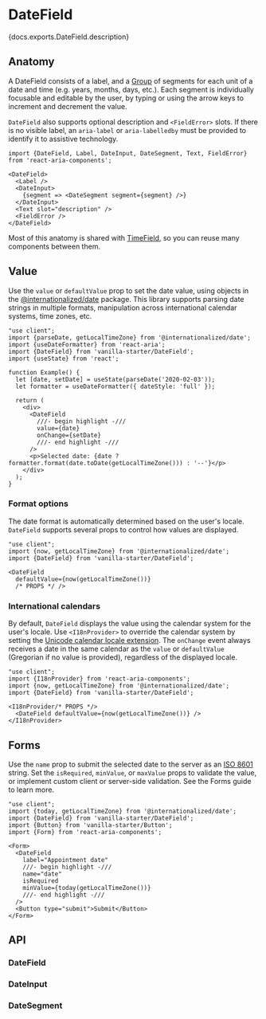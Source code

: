 

# DateField

<PageDescription>{docs.exports.DateField.description}</PageDescription>

<ExampleSwitcher>
  <VisualExample
    component={VanillaDateField}
    docs={vanillaDocs.exports.DateField}
    links={vanillaDocs.links}
    props={['label', 'granularity', 'isDisabled']}
    initialProps={{label: 'Date'}}
    files={["starters/docs/src/DateField.tsx", "starters/docs/src/DateField.css", "starters/docs/src/theme.css"]} />
  <VisualExample
    component={TailwindDateField}
    docs={vanillaDocs.exports.DateField}
    links={vanillaDocs.links}
    props={['label', 'granularity', 'isDisabled']}
    initialProps={{label: 'Date'}}
    files={["starters/tailwind/src/DateField.tsx", "starters/tailwind/src/index.css"]} />
</ExampleSwitcher>

## Anatomy

<Anatomy />

A DateField consists of a label, and a [Group](Group.html) of segments for each unit of a date and time (e.g. years, months, days, etc.). Each segment is individually focusable and editable by the user, by typing or using the arrow keys to increment and decrement the value.

`DateField` also supports optional description and `<FieldError>` slots. If there is no visible label, an `aria-label` or `aria-labelledby` must be provided to identify it to assistive technology.

```tsx
import {DateField, Label, DateInput, DateSegment, Text, FieldError} from 'react-aria-components';

<DateField>
  <Label />
  <DateInput>
    {segment => <DateSegment segment={segment} />}
  </DateInput>
  <Text slot="description" />
  <FieldError />
</DateField>
```

Most of this anatomy is shared with [TimeField](TimeField.html), so you can reuse many components between them.

## Value

Use the `value` or `defaultValue` prop to set the date value, using objects in the [@internationalized/date](../internationalized/date/) package. This library supports parsing date strings in multiple formats, manipulation across international calendar systems, time zones, etc.

```tsx render
"use client";
import {parseDate, getLocalTimeZone} from '@internationalized/date';
import {useDateFormatter} from 'react-aria';
import {DateField} from 'vanilla-starter/DateField';
import {useState} from 'react';

function Example() {
  let [date, setDate] = useState(parseDate('2020-02-03'));
  let formatter = useDateFormatter({ dateStyle: 'full' });
  
  return (
    <div>
      <DateField
        ///- begin highlight -///
        value={date}
        onChange={setDate}
        ///- end highlight -///
      />
      <p>Selected date: {date ? formatter.format(date.toDate(getLocalTimeZone())) : '--'}</p>
    </div>
  );
}
```

### Format options

The date format is automatically determined based on the user's locale. `DateField` supports several props to control how values are displayed.

```tsx render docs={docs.exports.DateField} links={docs.links} props={['granularity', 'hourCycle', 'hideTimeZone', 'shouldForceLeadingZeros']} initialProps={{label: 'Date'}}
"use client";
import {now, getLocalTimeZone} from '@internationalized/date';
import {DateField} from 'vanilla-starter/DateField';

<DateField
  defaultValue={now(getLocalTimeZone())}
  /* PROPS */ />
```

### International calendars

By default, `DateField` displays the value using the calendar system for the user's locale. Use `<I18nProvider>` to override the calendar system by setting the [Unicode calendar locale extension](https://developer.mozilla.org/en-US/docs/Web/JavaScript/Reference/Global_Objects/Intl/Locale/calendar#adding_a_calendar_in_the_locale_string). The `onChange` event always receives a date in the same calendar as the `value` or `defaultValue` (Gregorian if no value is provided), regardless of the displayed locale.

```tsx render wide docs={docs.exports.I18nProvider} links={docs.links} props={['locale']} initialProps={{locale: 'hi-IN-u-ca-indian'}}
"use client";
import {I18nProvider} from 'react-aria-components';
import {now, getLocalTimeZone} from '@internationalized/date';
import {DateField} from 'vanilla-starter/DateField';

<I18nProvider/* PROPS */>
  <DateField defaultValue={now(getLocalTimeZone())} />
</I18nProvider>
```

## Forms

Use the `name` prop to submit the selected date to the server as an [ISO 8601](https://en.wikipedia.org/wiki/ISO_8601) string. Set the `isRequired`, `minValue`, or `maxValue` props to validate the value, or implement custom client or server-side validation. See the Forms guide to learn more.

```tsx render
"use client";
import {today, getLocalTimeZone} from '@internationalized/date';
import {DateField} from 'vanilla-starter/DateField';
import {Button} from 'vanilla-starter/Button';
import {Form} from 'react-aria-components';

<Form>
  <DateField
    label="Appointment date"
    ///- begin highlight -///
    name="date"
    isRequired
    minValue={today(getLocalTimeZone())}
    ///- end highlight -///
  />
  <Button type="submit">Submit</Button>
</Form>
```

## API

### DateField

<PropTable component={docs.exports.DateField} links={docs.links} showDescription />

<StateTable defaultClassName="react-aria-DateField" properties={docs.exports.DateFieldRenderProps.properties} />

### DateInput

<PropTable component={docs.exports.DateInput} links={docs.links} showDescription />

<StateTable defaultClassName="react-aria-DateInput" properties={docs.exports.DateInputRenderProps.properties} />

### DateSegment

<PropTable component={docs.exports.DateSegment} links={docs.links} showDescription />

<StateTable defaultClassName="react-aria-DateSegment" properties={docs.exports.DateSegmentRenderProps.properties} />
